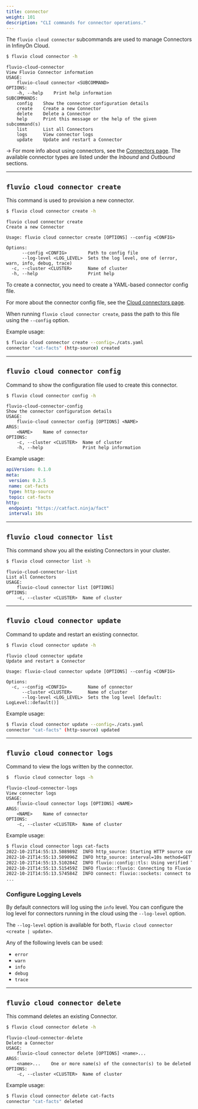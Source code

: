 ```yaml
---
title: connector
weight: 101
description: "CLI commands for connector operations."
---
```


The `fluvio cloud connector` subcommands are used to manage Connectors in InfinyOn Cloud.

```bash
$ fluvio cloud connector -h
```

```
fluvio-cloud-connector
View Fluvio Connector information
USAGE:
    fluvio-cloud connector <SUBCOMMAND>
OPTIONS:
    -h, --help    Print help information
SUBCOMMANDS:
    config    Show the connector configuration details
    create    Create a new Connector
    delete    Delete a Connector
    help      Print this message or the help of the given subcommand(s)
    list      List all Connectors
    logs      View connector logs
    update    Update and restart a Connector
```

-> For more info about using connectors, see the [Connectors page]. The available connector types are listed under the *Inbound* and *Outbound* sections.

---

## `fluvio cloud connector create`

This command is used to provision a new connector.

```bash
$ fluvio cloud connector create -h
```

```
fluvio cloud connector create
Create a new Connector

Usage: fluvio cloud connector create [OPTIONS] --config <CONFIG>

Options:
      --config <CONFIG>        Path to config file
      --log-level <LOG_LEVEL>  Sets the log level, one of (error, warn, info, debug, trace)
  -c, --cluster <CLUSTER>      Name of cluster
  -h, --help                   Print help
```

To create a connector, you need to create a YAML-based connector config file.

For more about the connector config file, see the [Cloud connectors page].

When running `fluvio cloud connector create`, pass the path to this file using the `--config`
option.

Example usage:

```bash
$ fluvio cloud connector create --config=./cats.yaml
connector "cat-facts" (http-source) created
```

---

## `fluvio cloud connector config`

Command to show the configuration file used to create this connector.

```bash
$ fluvio cloud connector config -h
```

```
fluvio-cloud-connector-config
Show the connector configuration details
USAGE:
    fluvio-cloud connector config [OPTIONS] <NAME>
ARGS:
    <NAME>    Name of connector
OPTIONS:
    -c, --cluster <CLUSTER>  Name of cluster
    -h, --help               Print help information
```

Example usage:

```yaml
apiVersion: 0.1.0
meta:
 version: 0.2.5
 name: cat-facts
 type: http-source
 topic: cat-facts
http:
 endpoint: "https://catfact.ninja/fact"
 interval: 10s
```

---

## `fluvio cloud connector list`

This command show you all the existing Connectors in your cluster.

```bash
$ fluvio cloud connector list -h
```

```
fluvio-cloud-connector-list
List all Connectors
USAGE:
    fluvio-cloud connector list [OPTIONS]
OPTIONS:
    -c, --cluster <CLUSTER>  Name of cluster
```

---

## `fluvio cloud connector update`

Command to update and restart an existing connector.

```bash
$ fluvio cloud connector update -h
```

```
fluvio cloud connector update
Update and restart a Connector

Usage: fluvio-cloud connector update [OPTIONS] --config <CONFIG>

Options:
  -c, --config <CONFIG>        Name of connector
      --cluster <CLUSTER>      Name of cluster
      --log-level <LOG_LEVEL>  Sets the log level [default: LogLevel::default()]
```

Example usage:

```bash
$ fluvio cloud connector update --config=./cats.yaml
connector "cat-facts" (http-source) updated
```

---

## `fluvio cloud connector logs`

Command to view the logs written by the connector.

```bash
$  fluvio cloud connector logs -h
```

```
fluvio-cloud-connector-logs
View connector logs
USAGE:
    fluvio-cloud connector logs [OPTIONS] <NAME>
ARGS:
    <NAME>    Name of connector
OPTIONS:
    -c, --cluster <CLUSTER>  Name of cluster
```

Example usage:

```bash
$ fluvio cloud connector logs cat-facts
2022-10-21T14:55:13.508989Z  INFO http_source: Starting HTTP source connector connector_version="0.4.1" git_hash="0ad913c5ceb732881fd753874e5082777bbed91e"
2022-10-21T14:55:13.509096Z  INFO http_source: interval=10s method=GET topic=cat-facts output_parts=body output_type=text endpoint=https://catfact.ninja/fact
2022-10-21T14:55:13.510284Z  INFO fluvio::config::tls: Using verified TLS with certificates from paths domain="broad-union-b685e7fda03fefb3d5221d0a3b9c64c7.c.infinyon.cloud"
2022-10-21T14:55:13.515459Z  INFO fluvio::fluvio: Connecting to Fluvio cluster fluvio_crate_version="0.14.0" fluvio_git_hash="e96d8e2738ee39ddbb64fea37134f119f97e25bf"
2022-10-21T14:55:13.574584Z  INFO connect: fluvio::sockets: connect to socket add=fluvio-sc-public:9003
...
```

### Configure Logging Levels

By default connectors will log using the `info` level.
You can configure the log level for connectors running in the cloud using
the `--log-level` option.

The `--log-level` option is available for both, `fluvio cloud connector <create | update>`.

Any of the following levels can be used:

- `error`
- `warn`
- `info`
- `debug`
- `trace`

---

## `fluvio cloud connector delete`

This command deletes an existing Connector.

```bash
$ fluvio cloud connector delete -h
```

```
fluvio-cloud-connector-delete
Delete a Connector
USAGE:
    fluvio-cloud connector delete [OPTIONS] <name>...
ARGS:
    <name>...    One or more name(s) of the connector(s) to be deleted
OPTIONS:
    -c, --cluster <CLUSTER>  Name of cluster
```

Example usage:

```bash
$ fluvio cloud connector delete cat-facts
connector "cat-facts" deleted
```

[Connectors page]: connectors/overview.mdx
[Cloud connectors page]: cloud/tutorials/connector-basics.mdx